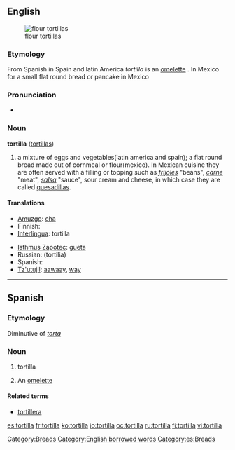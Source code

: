 {{wikipedia}}
==English==
[[Image:NCI flour tortillas.jpg|thumb|flour tortillas]]

===Etymology===
From Spanish in Spain and latin America ''tortilla'' is an [[omelette]] . In Mexico for a small flat round bread or pancake in Mexico

===Pronunciation===
* {{a|US}} {{IPA|/ˌtɔrˈtiːjə/}}

===Noun===
'''tortilla'''  ([[tortillas]])

# a mixture of eggs and vegetables(latin america and spain); a flat round bread made out of cornmeal or flour(mexico). In Mexican cuisine they are often served with a filling or topping such as ''[[frijoles]]'' "beans", ''[[carne]]'' "meat", ''[[salsa]]'' "sauce", sour cream and cheese, in which case they are called [[quesadilla]]s.

====Translations====
{{trans-top|a flat round bread}}
* [[Amuzgo]]: [[cha]]
* Finnish: {{t+|fi|tortilla}}
* [[Interlingua]]: tortilla
{{trans-mid}}
* [[Isthmus Zapotec]]: [[gueta]]
* Russian: {{t|ru|тортилья|m|sc=Cyrl}} (tortilia) {{f}}
* Spanish: {{t+|es|tortilla|f}}
* [[Tz'utujil]]: [[aawaay]], [[way]]
{{trans-bottom}}

[[Category:Breads]]
[[Category:English borrowed words]]

----

==Spanish==

===Etymology===
Diminutive of ''[[torta]]''

===Noun===
{{es-noun-f}}

# tortilla
# {{context|Spain|lang=es}} An [[omelette]]

====Related terms====
* [[tortillera]]

[[Category:es:Breads]]

[[es:tortilla]]
[[fr:tortilla]]
[[ko:tortilla]]
[[io:tortilla]]
[[oc:tortilla]]
[[ru:tortilla]]
[[fi:tortilla]]
[[vi:tortilla]]